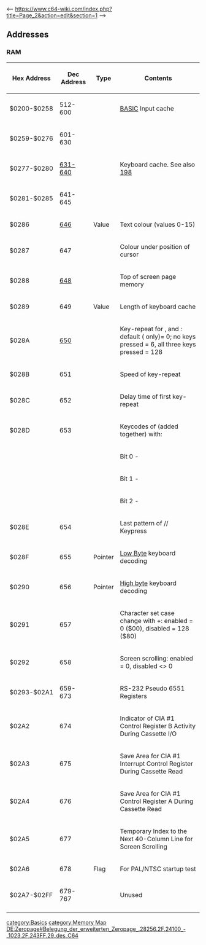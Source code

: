 <-- https://www.c64-wiki.com/index.php?title=Page_2&action=edit&section=1 -->
== Addresses==

=== RAM ===
{| {{Wikitable}}
!Hex Address
!Dec Address
!Type
!Contents
|-
| $0200-$0258 || 512-600 ||  || [[BASIC]] Input cache
|-
| $0259-$0276 || 601-630 ||  || 
|-
| $0277-$0280 || [[631-640]] ||  || Keyboard cache. See also [[198]]
|-
| $0281-$0285 || 641-645 ||  || 
|-
| $0286 || [[646]] || Value || Text colour (values 0-15)
|-
| $0287 || 647 ||  || Colour under position of cursor
|-
| $0288 || [[648]] ||  || Top of screen page memory
|-
| $0289 || 649 || Value || Length of keyboard cache
|-
| $028A || [[650]] ||  || Key-repeat for {{Key|CRSR}},{{Key|INST/DEL}} and {{Key|SPACE}}: default ({{Key|CRSR}} only)= 0; no keys pressed = 6, all three keys pressed = 128
|-
| $028B || 651 ||  || Speed of key-repeat
|-
| $028C || 652 ||  || Delay time of first key-repeat
|-
| $028D || 653 ||  || Keycodes of {{Key|CTRL}} (added together) with:
|-
| rowspan="3" colspan ="3" |
| Bit 0 - {{Key|SHIFT}}
|-
| Bit 1 - {{Key|COMMODORE}}
|-
| Bit 2 - {{Key|CTRL}}
|-
| $028E || 654 ||  || Last pattern of {{Key|SHIFT}}/{{Key|CTRL}}/{{Key|COMMODORE}} Keypress
|-
| $028F || 655 || Pointer  || [[Low-Byte|Low Byte]] keyboard decoding
|-
| $0290 || 656 || Pointer || [[High-byte|High byte]] keyboard decoding
|-
| $0291 || 657 ||  || Character set case change with {{Key|SHIFT}}+{{Key|COMMODORE}}: enabled = 0 ($00), disabled = 128 ($80)
|-
| $0292 || 658 ||  || Screen scrolling: enabled = 0, disabled <> 0
|-
| $0293-$02A1 || 659-673||  || RS-232 Pseudo 6551 Registers
|-
| $02A2 || 674 || || Indicator of CIA #1 Control Register B Activity During Cassette I/O
|-
| $02A3 || 675 || || Save Area for CIA #1 Interrupt Control Register During Cassette Read
|-
| $02A4 || 676 || || Save Area for CIA #1 Control Register A During Cassette Read
|-
| $02A5 || 677 || || Temporary Index to the Next 40-Column Line for Screen Scrolling
|-
| $02A6 || 678 || Flag || For PAL/NTSC startup test
|-
| $02A7-$02FF || 679-767 ||  || Unused
|-
|}

[[category:Basics]]
[[category:Memory Map]]
[[DE:Zeropage#Belegung_der_erweiterten_Zeropage_.28256.2F.24100_-_1023.2F.243FF.29_des_C64]]
